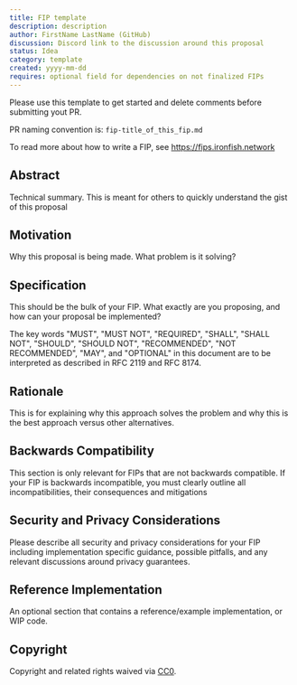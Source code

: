 ```yaml
---
title: FIP template
description: description
author: FirstName LastName (GitHub)
discussion: Discord link to the discussion around this proposal
status: Idea
category: template
created: yyyy-mm-dd
requires: optional field for dependencies on not finalized FIPs
---
```


Please use this template to get started and delete comments before submitting yout PR.

PR naming convention is: `fip-title_of_this_fip.md`

To read more about how to write a FIP, see https://fips.ironfish.network

## Abstract

Technical summary. This is meant for others to quickly understand the gist of this proposal

## Motivation

Why this proposal is being made. What problem is it solving?

## Specification

This should be the bulk of your FIP. What exactly are you proposing, and how can your proposal be implemented?

The key words "MUST", "MUST NOT", "REQUIRED", "SHALL", "SHALL NOT", "SHOULD", "SHOULD NOT", "RECOMMENDED", "NOT RECOMMENDED", "MAY", and "OPTIONAL" in this document are to be interpreted as described in RFC 2119 and RFC 8174.

## Rationale

This is for explaining why this approach solves the problem and why this is the best approach versus other alternatives.

## Backwards Compatibility 

This section is only relevant for FIPs that are not backwards compatible. If your FIP is backwards incompatible, you must clearly outline all incompatibilities, their consequences and mitigations

## Security and Privacy Considerations

Please describe all security and privacy considerations for your FIP including implementation specific guidance, possible pitfalls, and any relevant discussions around privacy guarantees.

## Reference Implementation

An optional section that contains a reference/example implementation, or WIP code.

## Copyright

Copyright and related rights waived via [CC0](https://creativecommons.org/share-your-work/public-domain/cc0/).
